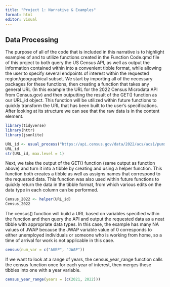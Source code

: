 ```yaml
---
title: "Project 1: Narrative & Examples"
format: html
editor: visual
---
```


## Data Processing

The purpose of all of the code that is included in this narrative is to highlight examples of and to utilize functions created in the Function Code.qmd file of this project to both query the US Census API, as well as output the information contained within into a convenient tibble format, while allowing the user to specify several endpoints of interest within the requested region/geographical subset. We start by importing all of the necessary packages for these functions, then creating a function that takes any general URL (In this example the URL for the 2022 Census Microdata API from Census.gov) and then outputting the result of the GET() function as our URL_id object. This function will be utilized within future functions to quickly transform the URL that has been built to the user's specifications. After looking at its structure we can see that the raw data is in the content element. 
```r
library(tidyverse)
library(httr)
library(jsonlite)

URL_id <- usual_process("https://api.census.gov/data/2022/acs/acs1/pums?get=SEX,PWGTP,MAR&SCHL=24")
URL_id
str(URL_id, max.level = 1)
```

Next, we take the output of the GET() function (same output as function above) and turn it into a tibble by creating and using a helper function. This function both creates a tibble as well as assigns names that correspond to the requested data. This function was also used within future functions to quickly return the data in the tibble format, from which various edits on the data type in each column can be performed.
```r
Census_2022 <- helper(URL_id) 
Census_2022
```

The census() function will build a URL based on variables specified within the function and then query the API and output the requested data as a neat tibble with appropriate data types.
In this case, the example has many NA values of JWAP because the JWAP variable value of 0 corresponds to either unemployed individuals or someone who is working from home, so a time of arrival for work is not applicable in this case.
```r
census(num_var = c("AGEP", "JWAP"))
```

If we want to look at a range of years, the census_year_range function calls the census function once for each year of interest, then merges these tibbles into one with a year variable.
```r
census_year_range(years = (c(2021, 2022)))
```
